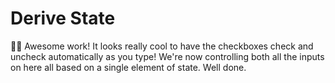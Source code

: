 # Derive State

<EpicVideo url="https://www.epicreact.dev/workshops/react-hooks/derive-state/solution" />

👨‍💼 Awesome work! It looks really cool to have the checkboxes check and uncheck
automatically as you type! We're now controlling both all the inputs on here
all based on a single element of state. Well done.
